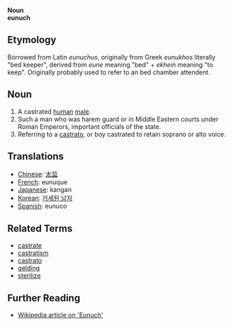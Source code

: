 '''Noun'''<br>
'''eunuch'''

== Etymology ==

Borrowed from Latin ''eunuchus'', originally from Greek ''eunukhos'' literally "bed keeper", derived from ''eune'' meaning "bed" + ''ekhein'' meaning "to keep". Originally probably used to refer to an bed chamber attendent.

==Noun==

# A castrated [[human]] [[male]].
# Such a man who was harem guard or in Middle Eastern courts under Roman Emperors, important officials of the state.
# Referring to a [[castrato]], or boy castrated to retain soprano or alto voice.

== Translations ==

*[[Chinese]]: [[太监]]
*[[French]]: eunuque
*[[Japanese]]: kangan
*[[Korean]]:  [[거세된 남자]]
*[[Spanish]]: eunuco

== Related Terms ==

*[[castrate]]
*[[castratism]]
*[[castrato]]
*[[gelding]]
*[[sterilize]]

== Further Reading ==

*[http://en.wikipedia.org/wiki/Eunuch Wikipedia article on 'Eunuch']